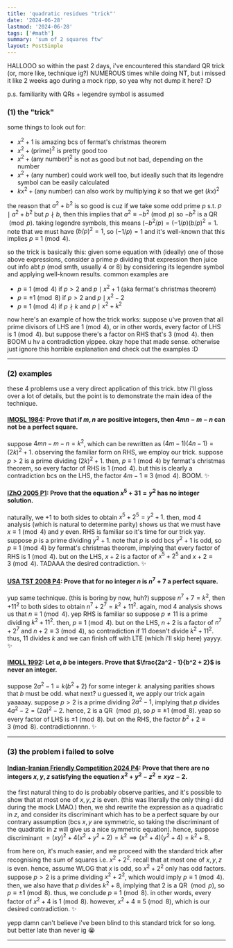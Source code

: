 ```yaml
---
title: 'quadratic residues "trick"'
date: '2024-06-28'
lastmod: '2024-06-28'
tags: ['#math']
summary: 'sum of 2 squares ftw'
layout: PostSimple
---
```


HALLOOO so within the past 2 days, i've encountered this standard QR trick (or, more like, technique ig?) NUMEROUS times while doing NT, but i missed it like 2 weeks ago during a mock ripp, so yea why not dump it here? :D

p.s. familiarity with QRs + legendre symbol is assumed

### (1) the "trick"

some things to look out for:
- $x^2+1$ is amazing bcs of fermat's christmas theorem
- $x^2+(\text{prime})^2$ is pretty good too
- $x^2+(\text{any number})^2$ is not as good but not bad, depending on the number
- $x^2+(\text{any number})$ could work well too, but ideally such that its legendre symbol can be easily calculated
- $kx^2+(\text{any number})$ can also work by multiplying $k$ so that we get $(kx)^2$

the reason that $a^2 + b^2$ is so good is cuz if we take some odd prime $p$ s.t. $p \mid a^2 + b^2$ but $p \nmid b$, then this implies that $a^2 \equiv -b^2 \pmod{p}$ so $-b^2$ is a QR $\pmod{p}$. taking legendre symbols, this means $(-b^2/p) = (-1/p)(b/p)^2 = 1$. note that we must have $(b/p)^2 = 1$, so $(-1/p) = 1$ and it's well-known that this implies $p \equiv 1 \pmod{4}$.

so the trick is basically this: given some equation with (ideally) one of those above expressions, consider a prime $p$ dividing that expression then juice out info abt $p$ (mod smth, usually 4 or 8) by considering its legendre symbol and applying well-known results. common examples are
- $p \equiv 1 \pmod{4}$ if $p > 2$ and $p \mid x^2+1$ (aka fermat's christmas theorem)
- $p \equiv \pm 1 \pmod{8}$ if $p > 2$ and $p \mid x^2 - 2$
- $p \equiv 1 \pmod{4}$ if $p \nmid k$ and $p \mid x^2+k^2$

now here's an example of how the trick works: suppose u've proven that all prime divisors of LHS are $1 \pmod{4}$, or in other words, every factor of LHS is $1 \pmod{4}$. but suppose there's a factor on RHS that's $3 \pmod{4}$. then BOOM u hv a contradiction yippee. okay hope that made sense. otherwise just ignore this horrible explanation and check out the examples :D

---

### (2) examples
these 4 problems use a very direct application of this trick. btw i'll gloss over a lot of details, but the point is to demonstrate the main idea of the technique.  

#### [**IMOSL 1984**](https://artofproblemsolving.com/community/c6h365823p2012306): Prove that if $m, n$ are positive integers, then $4mn-m-n$ can not be a perfect square.

suppose $4mn - m - n = k^2$, which can be rewritten as $(4m-1)(4n-1) = (2k)^2+1$. observing the familiar form on RHS, we employ our trick. suppose $p > 2$ is a prime dividing $(2k)^2+1$. then, $p \equiv 1 \pmod{4}$ by fermat's christmas theorem, so every factor of RHS is $1 \pmod{4}$. but this is clearly a contradiction bcs on the LHS, the factor $4m-1 \equiv 3 \pmod{4}$. BOOM. ✨

#### [**IZhO 2005 P1**](https://artofproblemsolving.com/community/c6h184045p1011637): Prove that the equation $x^{5} + 31 = y^{2}$ has no integer solution.

naturally, we $+1$ to both sides to obtain $x^5 + 2^5 = y^2 + 1$. then, mod 4 analysis (which is natural to determine parity) shows us that we must have $x \equiv 1 \pmod{4}$ and $y$ even. RHS is familiar so it's time for our trick yay. suppose $p$ is a prime dividing $y^2 + 1$. note that $p$ is odd bcs $y^2 + 1$ is odd, so $p \equiv 1 \pmod{4}$ by fermat's christmas theorem, implying that every factor of RHS is $1 \pmod{4}$. but on the LHS, $x + 2$ is a factor of $x^5 + 2^5$ and $x + 2 \equiv 3 \pmod{4}$. TADAAA the desired contradiction. ✨

#### [**USA TST 2008 P4**](https://artofproblemsolving.com/community/c6h67251p396369): Prove that for no integer $n$ is $n^7 + 7$ a perfect square.

yup same technique. (this is boring by now, huh?) suppose $n^7 + 7 = k^2$, then $+11^2$ to both sides to obtain $n^7 + 2^7 = k^2 + 11^2$. again, mod 4 analysis shows us that $n \equiv 1 \pmod{4}$. yep RHS is familiar so suppose $p \neq 11$ is a prime dividing $k^2 + 11^2$. then, $p \equiv 1 \pmod{4}$. but on the LHS, $n + 2$ is a factor of $n^7 + 2^7$ and $n + 2 \equiv 3 \pmod{4}$, so contradiction if 11 doesn't divide $k^2 + 11^2$. thus, 11 divides $k$ and we can finish off with LTE (which i'll skip here) yayyy. ✨

#### [**IMOLL 1992**](https://artofproblemsolving.com/community/c6h364917p2005749): Let $a, b$ be integers. Prove that $\frac{2a^2 - 1}{b^2 + 2}$ is never an integer.

suppose $2a^2 - 1 = k (b^2 + 2)$ for some integer $k$. analysing parities shows that $b$ must be odd. what next? u guessed it, we apply our trick again yaaaaay. suppose $p > 2$ is a prime dividing $2a^2 - 1$, implying that $p$ divides $4a^2 - 2 = (2a)^2 - 2$. hence, 2 is a QR $\pmod{p}$, so $p \equiv \pm 1 \pmod{8}$. yeap so every factor of LHS is $\pm 1 \pmod{8}$. but on the RHS, the factor $b^2 + 2 \equiv 3 \pmod{8}$. contradictionnnn. ✨

---

### (3) the problem i failed to solve

#### [**Indian-Iranian Friendly Competition 2024 P4**](https://artofproblemsolving.com/community/q2h3338507p30923345): Prove that there are no integers $x, y, z$ satisfying the equation $x^2+y^2-z^2=xyz-2.$

the first natural thing to do is probably observe parities, and it's possible to show that at most one of $x, y, z$ is even. (this was literally the only thing i did during the mock LMAO.) then, we shd rewrite the expression as a quadratic in $z$, and consider its discriminant which has to be a perfect square by our contrary assumption (bcs $x, y$ are symmetric, so taking the discriminant of the quadratic in $z$ will give us a nice symmetric equation). hence, suppose discriminant $=(xy)^2 + 4(x^2+y^2+2)=k^2 \implies (x^2+4)(y^2+4)=k^2+8$.

from here on, it's much easier, and we proceed with the standard trick after recognising the sum of squares i.e. $x^2+2^2$. recall that at most one of $x, y, z$ is even. hence, assume WLOG that $x$ is odd, so $x^2 + 2^2$ only has odd factors. suppose $p > 2$ is a prime dividing $x^2 + 2^2$, which would imply $p \equiv 1 \pmod{4}$. then, we also have that $p$ divides $k^2 + 8$, implying that 2 is a QR $\pmod{p}$, so $p \equiv \pm 1 \pmod{8}$. thus, we conclude $p \equiv 1 \pmod{8}$. in other words, every factor of $x^2+4$ is $1 \pmod{8}$. however, $x^2+4 \equiv 5 \pmod{8}$, which is our desired contradiction. ✨

yepp damn can't believe i've been blind to this standard trick for so long. but better late than never ig 😭

---

<script async src="https://talk.hyvor.com/embed/embed.js" type="module"></script>
<hyvor-talk-comments website-id="11281" page-id="https://leia-mayssa.vercel.app/blog/quadratic%20residues%20%22trick%22"></hyvor-talk-comments>
